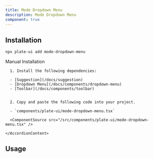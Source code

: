 ```yaml
---
title: Mode Dropdown Menu
description: Mode Dropdown Menu
component: true
---
```


[//]: # (<ComponentExample src="/src/components/examples/PlaygroundDemo.tsx">)
[//]: # (  <PlaygroundDemo />)
[//]: # (</ComponentExample>)

## Installation

```bash
npx plate-ui add mode-dropdown-menu
```

<Accordion type="single" collapsible>
  <AccordionItem value="manual-installation">
    <AccordionTrigger>Manual Installation</AccordionTrigger>
    <AccordionContent>

      1. Install the following dependencies:

      - [Suggestion](/docs/suggestion)
      - [Dropdown Menu](/docs/components/dropdown-menu)
      - [Toolbar](/docs/components/toolbar)


      2. Copy and paste the following code into your project.

      - `components/plate-ui/mode-dropdown-menu.tsx`

      <ComponentSource src="/src/components/plate-ui/mode-dropdown-menu.tsx" />

    </AccordionContent>

  </AccordionItem>
</Accordion>

## Usage

```tsx
```

```tsx
```
